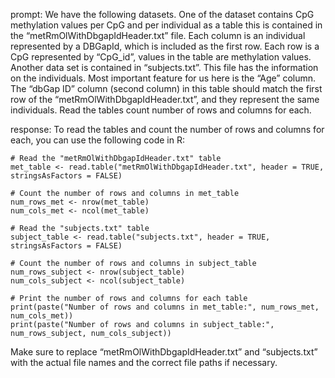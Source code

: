 prompt:
We have the following datasets. One of the dataset contains CpG methylation values per CpG and per individual as a table this is contained in the “metRmOlWithDbgapIdHeader.txt” file. Each column is an individual represented by a DBGapId, which is included as the first row. Each row is a CpG represented by "CpG_id", values in the table are methylation values. Another data set is contained in “subjects.txt”. This file has the information on the individuals. Most important feature for us here is the "Age" column. The "dbGap ID" column (second column) in this table should match the first row of the "metRmOlWithDbgapIdHeader.txt", and they represent the same individuals. 
Read the tables count number of rows and columns for each.

response:
To read the tables and count the number of rows and columns for each, you can use the following code in R:

```
# Read the "metRmOlWithDbgapIdHeader.txt" table
met_table <- read.table("metRmOlWithDbgapIdHeader.txt", header = TRUE, stringsAsFactors = FALSE)

# Count the number of rows and columns in met_table
num_rows_met <- nrow(met_table)
num_cols_met <- ncol(met_table)

# Read the "subjects.txt" table
subject_table <- read.table("subjects.txt", header = TRUE, stringsAsFactors = FALSE)

# Count the number of rows and columns in subject_table
num_rows_subject <- nrow(subject_table)
num_cols_subject <- ncol(subject_table)

# Print the number of rows and columns for each table
print(paste("Number of rows and columns in met_table:", num_rows_met, num_cols_met))
print(paste("Number of rows and columns in subject_table:", num_rows_subject, num_cols_subject))
```

Make sure to replace "metRmOlWithDbgapIdHeader.txt" and "subjects.txt" with the actual file names and the correct file paths if necessary.
